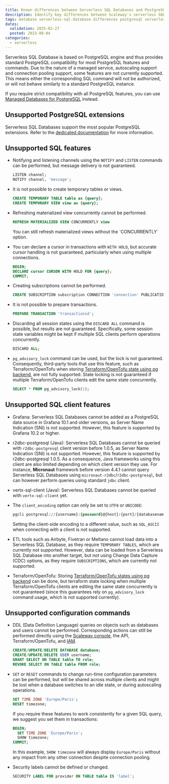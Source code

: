 ```yaml
---
title: Known differences between Serverless SQL Databases and PostgreSQL
description: Identify key differences between Scaleway's serverless SQL databases and traditional SQL setups.
tags: database serverless-sql-database differences postgresql serverless
dates:
  validation: 2025-02-27
  posted: 2023-08-04
categories:
  - serverless
---
```


Serverless SQL Database is based on PostgreSQL engine and thus provides standard PostgreSQL compatibility for most PostgreSQL features and commands. Due to the nature of a managed service, autoscaling support and connection pooling support, some features are not currently supported. This means either the corresponding SQL command will not be authorized, or will not behave similarly to a standard PostgreSQL instance.

If you require strict compatibility with all PostgreSQL features, you can use [Managed Databases for PostgreSQL](/managed-databases-for-postgresql-and-mysql/quickstart/) instead.

## Unsupported PostgreSQL extensions

Serverless SQL Databases support the most popular PostgreSQL extensions. Refer to the [dedicated documentation](/serverless-sql-databases/reference-content/supported-postgresql-extensions/) for more information. 

## Unsupported SQL features

- Notifying and listening channels using the `NOTIFY` and `LISTEN` commands can be performed, but message delivery is not guaranteed.

    ```sql
    LISTEN channel;
    NOTIFY channel, 'message';
    ```

- It is not possible to create temporary tables or views.

    ```sql
    CREATE TEMPORARY TABLE table as {query};
    CREATE TEMPORARY VIEW view as {query};
    ```

- Refreshing materialized view concurrently cannot be performed.

    ```sql
    REFRESH MATERIALIZED VIEW CONCURRENTLY view
    ```

    <Message type="note">
    You can still refresh materialized views without the `CONCURRENTLY` option.
    </Message>

- You can declare a cursor in transactions with `WITH HOLD`, but accurate cursor handling is not guaranteed, particularly when using multiple connections.

    ```sql
    BEGIN;
    DECLARE cursor CURSOR WITH HOLD FOR {query};
    COMMIT;
    ```

- Creating subscriptions cannot be performed.

    ```sql
    CREATE SUBSCRIPTION subscription CONNECTION 'connection' PUBLICATION publication;
    ```

- It is not possible to prepare transactions.

    ```sql
    PREPARE TRANSACTION 'transactionid';
    ```

- Discarding all session states using the `DISCARD ALL` command is possible, but results are not guaranteed. Specifically, some session state variables might be kept if multiple SQL clients perform operations concurrently.

    ```sql
    DISCARD ALL;
    ```

- `pg_advisory_lock` command can be used, but the lock is not guaranteed. Consequently, third-party tools that use this feature, such as Terraform/OpenTofu when storing [Terraform/OpenTofu state using pg backend](https://developer.hashicorp.com/terraform/language/settings/backends/pg), are not fully supported. State locking is not guaranteed if multiple Terraform/OpenTofu clients edit the same state concurrently.

    ```sql
    SELECT * FROM pg_advisory_lock(1);
    ```

## Unsupported SQL client features

- Grafana: Serverless SQL Databases cannot be added as a PostgreSQL data source in Grafana 10.1 and older versions, as Server Name Indication (SNI) is not supported. However, this feature is supported by Grafana 10.2 or higher.

- r2dbc-postgresql (Java): Serverless SQL Databases cannot be queried with `r2dbc-postgresql` client version before 1.0.5, as Server Name Indication (SNI) is not supported. However, this feature is supported by r2dbc-postgresql 1.0.5. As a consequence, Java frameworks using this client are also limited depending on which client version they use. For instance, **Micronaut** framework before version 4.4.1 cannot query Serverless SQL Databases using `micronaut-r2dbc`/`r2dbc-postgresql`, but can however perform queries using standard `jdbc` client.

- vertx-sql-client (Java): Serverless SQL Databases cannot be queried with `vertx-sql-client` yet.

- The `client_encoding` option can only be set to `UTF8` or `UNICODE`:
    ```sql
    pgcli postgresql://{username}:{password}@{host}:{port}/{databasename}?client_encoding=UTF8|UNICODE
    ```
    Setting the client-side encoding to a different value, such as `SQL_ASCII` when connecting with a client is not supported.

- ETL tools such as Airbyte, Fivetran or Meltano cannot load data into a Serverless SQL Database, as they require `TEMPORARY TABLES`, which are currently not supported. However, data can be loaded from a Serverless SQL Database into another target, but not using Change Data Capture (CDC) options, as they require `SUBSCRIPTIONS`, which are currently not supported.

- Terraform/OpenTofu: Storing [Terraform/OpenTofu states using pg backend](https://developer.hashicorp.com/terraform/language/settings/backends/pg) can be done, but terraform state locking when multiple Terraform/OpenTofu clients are editing the same state concurrently is not guaranteed (since this guarantees rely on `pg_advisory_lock` command usage, which is not supported currently).

## Unsupported configuration commands

- DDL (Data Definition Language) queries on objects such as databases and users cannot be performed. Corresponding actions can still be performed directly using the [Scaleway console](https://console.scaleway.com/), the API, Terraform/OpenTofu, and [IAM](https://console.scaleway.com/iam/users).

    ```sql
    CREATE/UPDATE/DELETE DATABASE database;
    CREATE/UPDATE/DELETE USER username;
    GRANT SELECT ON TABLE table TO role;
    REVOKE SELECT ON TABLE table FROM role;
    ```

- `SET` or `RESET` commands to change run-time configuration parameters can be performed, but will be shared across multiple clients and might be lost when a database switches to an idle state, or during autoscaling operations.

    ```sql
    SET TIME ZONE 'Europe/Paris';
    RESET timezone;
    ```
    If you require these features to work consistently for a given SQL query, we suggest you set them in transactions:
    ```sql
    BEGIN;
      SET TIME ZONE 'Europe/Paris';
      SHOW timezone;
    COMMIT;
    ```
    In this example, `SHOW timezone` will always display `Europe/Paris` without any impact from any other connection despite connection pooling.

- Security labels cannot be defined or changed.

    ```sql
    SECURITY LABEL FOR provider ON TABLE table IS 'label';
    ```
